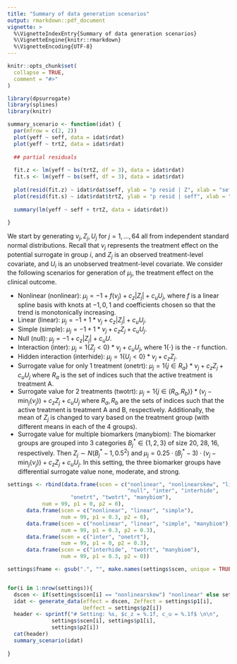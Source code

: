 ```yaml
---
title: "Summary of data generation scenarios"
output: rmarkdown::pdf_document
vignette: >
  %\VignetteIndexEntry{Summary of data generation scenarios}
  %\VignetteEngine{knitr::rmarkdown}
  %\VignetteEncoding{UTF-8}
---
```


```r
knitr::opts_chunk$set(
  collapse = TRUE,
  comment = "#>"
)
```

```r
library(dpsurrogate)
library(splines)
library(knitr)

summary_scenario <- function(idat) {
  par(mfrow = c(2, 2))
  plot(yeff ~ seff, data = idat$rdat)
  plot(yeff ~ trtZ, data = idat$rdat)
  
  ## partial residuals
  
  fit.z <- lm(yeff ~ bs(trtZ, df = 3), data = idat$rdat)
  fit.s <- lm(yeff ~ bs(seff, df = 3), data = idat$rdat)
  
  plot(resid(fit.z) ~ idat$rdat$seff, ylab = "p resid | Z", xlab = "seff")
  plot(resid(fit.s) ~ idat$rdat$trtZ, ylab = "p resid | seff", xlab = "trtZ")
  
  summary(lm(yeff ~ seff + trtZ, data = idat$rdat))
  
}

```

We start by generating $\nu_j, Z_j, U_j$ for $j = 1, \ldots, 64$ all from independent standard normal distributions. Recall that $\nu_j$ represents the treatment effect on the potential surrogate in group $i$, and $Z_j$ is an observed treatment-level covariate, and $U_i$ is an unobserved treatment-level covariate. We consider the following scenarios for generation of $\mu_j$, the treatment effect on the clinical outcome. 

- Nonlinear (nonlinear): $\mu_j = -1 + f(\nu_j) + c_z |Z_j| + c_u U_j$, where $f$ is a linear spline basis with knots at $-1, 0, 1$ and coefficients chosen so that the trend is monotonically increasing.
- Linear (linear): $\mu_j = -1 + 1* \nu_j + c_z |Z_j| + c_u U_j$.
- Simple (simple): $\mu_j = -1 + 1* \nu_j + c_z Z_j + c_u U_j$.
- Null (null): $\mu_j = -1 +  c_z |Z_j| + c_u U$.
- Interaction (inter): $\mu_j = 1\{Z_j < 0\} * \nu_j + c_u U_j$, where $1\{\cdot\}$ is the - r function. 
- Hidden interaction (interhide): $\mu_j = 1\{U_j < 0\} * \nu_j + c_z Z_j$. 
- Surrogate value for only 1 treatment (onetrt): $\mu_j = 1\{j\in R_a\} * \nu_j + c_z Z_j + c_u U_j$ where $R_a$ is the set of indices such that the active treatment is treatment A.
- Surrogate value for 2 treatments (twotrt): $\mu_j = 1\{j\in (R_a, R_b)\} * (\nu_j - \min_j(\nu_j)) + c_z Z_j + c_u U_j$ where $R_a, R_b$ are the sets of indices such that the active treatment is treatment A and B, respectively. Additionally, the mean of $Z_j$ is changed to vary based on the treatment group (with different means in each of the 4 groups). 
- Surrogate value for multiple biomarkers (manybiom): The biomarker groups are grouped into 3 categories $B^*_j \in \{1, 2, 3\}$ of size 20, 28, 16, respectively. Then $Z_j \sim N(B^*_j - 1, 0.5^2)$ and $\mu_j = 0.25 \cdot (B^*_j - 3) \cdot (\nu_j - \min_j(\nu_j)) + c_z Z_j + c_u U_j$. In this setting, the three biomarker groups have differential surrogate value none, moderate, and strong. 

```r


settings <- rbind(data.frame(scen = c("nonlinear", "nonlinearskew", "linear", "simple", "simplestrong",
                                      "null", "inter", "interhide",
                    "onetrt", "twotrt", "manybiom"),
           num = 99, p1 = 0, p2 = 0),
      data.frame(scen = c("nonlinear", "linear", "simple"),
                 num = 99, p1 = 0.3, p2 = 0),
      data.frame(scen = c("nonlinear", "linear", "simple", "manybiom"),
                 num = 99, p1 = 0.3, p2 = 0.3),
      data.frame(scen = c("inter", "onetrt"),
                 num = 99, p1 = 0, p2 = 0.3),
      data.frame(scen = c("interhide", "twotrt", "manybiom"),
                 num = 99, p1 = 0.3, p2 = 0))

settings$fname <- gsub(".", "", make.names(settings$scen, unique = TRUE), fixed = TRUE)


for(i in 1:nrow(settings)){
  dscen <- if(settings$scen[i] == "nonlinearskew") "nonlinear" else settings$scen[i]
  idat <- generate_data(effect = dscen, Zeffect = settings$p1[i], 
                        Ueffect = settings$p2[i])
  header <- sprintf("# Setting: %s, $c_z = %.1f, c_u = %.1f$ \n\n", 
              settings$scen[i], settings$p1[i], 
              settings$p2[i])
  cat(header)
  summary_scenario(idat)
  
}

```
